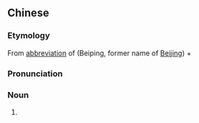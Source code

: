 {{also|平剧}}
==Chinese==
{{zh-forms|s=平剧}}
{{wikipedia|lang=zh}}

===Etymology===
From [[abbreviation]] of {{zh-l|北平}} (Beiping, former name of [[Beijing]]) + {{zh-l|劇|opera}}

===Pronunciation===
{{zh-pron
|m=píngjù
|c=ping4 kek6
|cat=n
}}

===Noun===
{{zh-noun}} {{tcx|chiefly|Taiwan|lang=zh}}

# {{synonym of|京劇|lang=zh}}

{{zh-cat|Opera}}